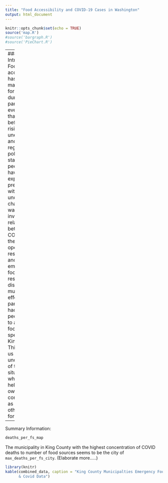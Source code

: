 ```yaml
---
title: "Food Accessibility and COVID-19 Cases in Washington"
output: html_document
---
```


```r
knitr::opts_chunk$set(echo = TRUE)
source('map.R')
#source('bargraph.R')
#source('PieChart.R')
```
---
### Introduction:
Food accessibility has become a major concern for people during the pandemic,
even more so than ever before. Due to rising unemployment and public regulation
policies, the stability people may have experienced previously with food has
undoubtedly changed. We wanted to investigate the relationship between COVID-19,
the number of operating restaurants, and emergency food resources, to discover
how much of an effect the pandemic has had on people’s ability to access food,
specifically in King County. This will give us a better understanding of the
situation, which can help both our own communities as well as others moving forward.

---
Summary Information:


```r
deaths_per_fs_map
```

The municipality in King County with the highest concentration of COVID deaths 
to number of food sources seems to be the city of `max_deaths_per_fs_city`. 
(Elaborate more.....)

```r
library(knitr)
kable(combined_data, caption = "King County Municipalties Emergency Food Sources 
      & Covid Data")
```
